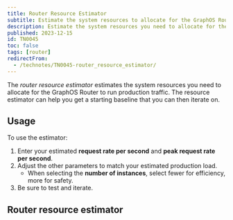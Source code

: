 ```yaml
---
title: Router Resource Estimator
subtitle: Estimate the system resources to allocate for the GraphOS Router
description: Estimate the system resources you need to allocate for the Apollo GraphOS Router to run production traffic.
published: 2023-12-15
id: TN0045
toc: false
tags: [router]
redirectFrom:
  - /technotes/TN0045-router_resource_estimator/
---
```



The _router resource estimator_ estimates the system resources you need to allocate for the GraphOS Router to run production traffic. The resource estimator can help you get a starting baseline that you can then iterate on.

## Usage

To use the estimator:

1. Enter your estimated **request rate per second** and **peak request rate per second**.
2. Adjust the other parameters to match your estimated production load.
   - When selecting the **number of instances**, select fewer for efficiency, more for safety.
3. Be sure to test and iterate.

## Router resource estimator

<RouterResourceEstimator />
